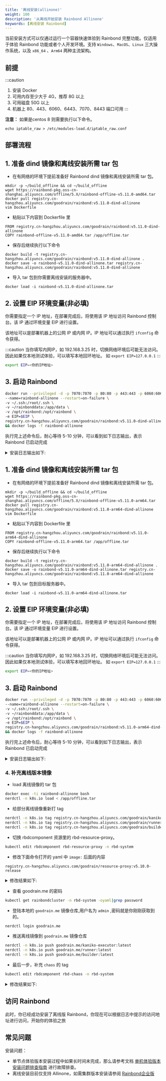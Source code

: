 ```yaml
---
title: '离线安装(allinone)'
weight: 100
description: '从离线开始安装 Rainbond Allinone'
keywords: [离线安装 Rainbond]
---
```



当前安装方式可以仅通过运行一个容器快速体验到 Rainbond 完整功能。仅适用于体验 Rainbond 功能或者个人开发环境。支持 `Windows`、`MacOS`、`Linux` 三大操作系统，以及 `x86_64` 、`Arm64` 两种主流架构。

## 前提

:::caution

1. 安装 Docker 
2. 可用内存至少大于 4G，推荐 8G 以上
3. 可用磁盘 50G 以上
4. 机器上 80、443、6060、6443、7070、8443 端口可用
:::

**注意：** 如果是centos 8 则需要执行以下命令。

```shell
echo iptable_raw > /etc/modules-load.d/iptable_raw.conf
```

## 部署流程

<Tabs groupId="office">
<TabItem value="Linux" label="Linux" default>

<h2> 1. 准备 dind 镜像和离线安装所需 tar 包 </h2>

- 在有网络的环境下提前准备好 Rainbond dind 镜像和离线安装所需 tar 包。 

```shell
mkdir -p ~/build_offline && cd ~/build_offline
wget https://rainbond-pkg.oss-cn-shanghai.aliyuncs.com/offline/5.X/rainbond-offline-v5.11.0-amd64.tar
docker pull registry.cn-hangzhou.aliyuncs.com/goodrain/rainbond:v5.11.0-dind-allinone
vim Dockerfile
```

- 粘贴以下内容到 Dockerfile 里

```file
FROM registry.cn-hangzhou.aliyuncs.com/goodrain/rainbond:v5.11.0-dind-allinone
COPY rainbond-offline-v5.11.0-amd64.tar /app/offline.tar
```

 - 保存后继续执行以下命令

```shell
docker build -t registry.cn-hangzhou.aliyuncs.com/goodrain/rainbond:v5.11.0-dind-allinone .
docker save -o rainbond-v5.11.0-dind-allinone.tar registry.cn-hangzhou.aliyuncs.com/goodrain/rainbond:v5.11.0-dind-allinone
```

- 导入 tar 包到你需要离线安装的服务器中。

```shell
docker load -i rainbond-v5.11.0-dind-allinone.tar
```

<h2> 2. 设置 EIP 环境变量(非必填) </h2>

你需要指定一个 IP 地址，在部署完成后，将使用该 IP 地址访问 Rainbond 控制台。该 IP 通过环境变量 EIP 进行设置。

该地址可以是部署机器上的公网 IP 或内网 IP。IP 地址可以通过执行 `ifconfig` 命令获得。

:::caution
当你填写内网IP，如 192.168.3.25 时，切换网络环境后可能无法访问。因此如果仅本地测试体验，可以填写本地回环地址。
如 `export EIP=127.0.0.1`
:::

```bash
export EIP=<你的IP地址>
```

<h2> 3. 启动 Rainbond </h2>

```bash
docker run --privileged -d -p 7070:7070 -p 80:80 -p 443:443 -p 6060:6060 -p 8443:8443 \
--name=rainbond-allinone --restart=on-failure \
-v ~/.ssh:/root/.ssh \
-v ~/rainbonddata:/app/data \
-v /opt/rainbond:/opt/rainbond \
-e EIP=$EIP \
registry.cn-hangzhou.aliyuncs.com/goodrain/rainbond:v5.11.0-dind-allinone \
&& docker logs -f rainbond-allinone
```

执行完上述命令后，耐心等待 5-10 分钟，可以看到如下日志输出，表示 Rainbond 已启动完成

<details>
<summary>安装日志输出如下: </summary>

```bash
2022-10-11 11:44:49 WARN: Too little free disk space, recommended disk space greater than 50G
2022-10-11 11:44:49 INFO: Memory: 7821 MB, CPUs: 2, Disk: 31884 MB
2022-10-11 11:44:49 INFO: move images
2022-10-11 11:45:05 INFO: K3s is starting, please wait ············································
2022-10-11 11:47:09 INFO: K3s started successfully
namespace/rbd-system created
2022-10-11 11:47:09 INFO: Create namespace rbd-system
NAME: rainbond-operator
LAST DEPLOYED: Tue Oct 11 11:47:16 2022
NAMESPACE: rbd-system
STATUS: deployed
REVISION: 1
TEST SUITE: None
2022-10-11 11:47:17 INFO: Helm rainbond-operator installed
2022-10-11 11:47:19 INFO: Rainbond Region installed
2022-10-11 11:47:19 INFO: Rainbond Region is starting, please wait ············································
2022-10-11 11:48:36 INFO: Rainbond Region started successfully
2022-10-11 11:48:38 INFO: K3s is restarting, please wait ············································
2022-10-11 11:50:19 INFO: K3s restarted successfully
pod "rbd-chaos-9f6nf" deleted
2022-10-11 11:50:22 INFO: Rainbond console is starting, please wait ············································
2022-10-11 11:50:38 INFO: Rainbond started successfully, Please pass http://47.105.90.153:7070 Access Rainbond
```
</details>

</TabItem>
<TabItem value="Linux Arm64" label="Linux Arm64">

<h2> 1. 准备 dind 镜像和离线安装所需 tar 包 </h2>

- 在有网络的环境下提前准备好 Rainbond dind 镜像和离线安装所需 tar 包。 

```shell
mkdir -p ~/build_offline && cd ~/build_offline
wget https://rainbond-pkg.oss-cn-shanghai.aliyuncs.com/offline/5.X/rainbond-offline-v5.11.0-arm64.tar
docker pull registry.cn-hangzhou.aliyuncs.com/goodrain/rainbond:v5.11.0-arm64-dind-allinone
vim Dockerfile
```

- 粘贴以下内容到 Dockerfile 里

```file
FROM registry.cn-hangzhou.aliyuncs.com/goodrain/rainbond:v5.11.0-arm64-dind-allinone
COPY rainbond-offline-v5.11.0-arm64.tar /app/offline.tar
```

 - 保存后继续执行以下命令

```shell
docker build -t registry.cn-hangzhou.aliyuncs.com/goodrain/rainbond:v5.11.0-arm64-dind-allinone .
docker save -o rainbond-v5.11.0-arm64-dind-allinone.tar registry.cn-hangzhou.aliyuncs.com/goodrain/rainbond:v5.11.0-arm64-dind-allinone
```

- 导入 tar 包到目标服务器中。

```shell
docker load -i rainbond-v5.11.0-arm64-dind-allinone.tar
```

<h2> 2. 设置 EIP 环境变量(非必填)</h2>

你需要指定一个 IP 地址，在部署完成后，将使用该 IP 地址访问 Rainbond 控制台。该 IP 通过环境变量 EIP 进行设置。

该地址可以是部署机器上的公网 IP 或内网 IP。IP 地址可以通过执行 `ifconfig` 命令获得。

:::caution
当你填写内网IP，如 192.168.3.25 时，切换网络环境后可能无法访问。因此如果仅本地测试体验，可以填写本地回环地址。
如 `export EIP=127.0.0.1`
:::

```bash
export EIP=<你的IP地址>
```

<h2> 3. 启动 Rainbond </h2>

```bash
docker run --privileged -d -p 7070:7070 -p 80:80 -p 443:443 -p 6060:6060 -p 8443:8443 \
--name=rainbond-allinone --restart=on-failure \
-v ~/.ssh:/root/.ssh \
-v ~/rainbonddata:/app/data \
-v /opt/rainbond:/opt/rainbond \
-e EIP=$EIP \
registry.cn-hangzhou.aliyuncs.com/goodrain/rainbond:v5.11.0-arm64-dind-allinone \
&& docker logs -f rainbond-allinone
```

执行完上述命令后，耐心等待 5-10 分钟，可以看到如下日志输出，表示 Rainbond 已启动完成

<details>
<summary>安装日志输出如下: </summary>

```bash
2022-10-11 11:44:49 WARN: Too little free disk space, recommended disk space greater than 50G
2022-10-11 11:44:49 INFO: Memory: 7821 MB, CPUs: 2, Disk: 31884 MB
2022-10-11 11:44:49 INFO: move images
2022-10-11 11:45:05 INFO: K3s is starting, please wait ············································
2022-10-11 11:47:09 INFO: K3s started successfully
namespace/rbd-system created
2022-10-11 11:47:09 INFO: Create namespace rbd-system
NAME: rainbond-operator
LAST DEPLOYED: Tue Oct 11 11:47:16 2022
NAMESPACE: rbd-system
STATUS: deployed
REVISION: 1
TEST SUITE: None
2022-10-11 11:47:17 INFO: Helm rainbond-operator installed
2022-10-11 11:47:19 INFO: Rainbond Region installed
2022-10-11 11:47:19 INFO: Rainbond Region is starting, please wait ············································
2022-10-11 11:48:36 INFO: Rainbond Region started successfully
2022-10-11 11:48:38 INFO: K3s is restarting, please wait ············································
2022-10-11 11:50:19 INFO: K3s restarted successfully
pod "rbd-chaos-9f6nf" deleted
2022-10-11 11:50:22 INFO: Rainbond console is starting, please wait ············································
2022-10-11 11:50:38 INFO: Rainbond started successfully, Please pass http://47.105.90.153:7070 Access Rainbond
```
</details>

</TabItem>
</Tabs>

<h3> 4. 补充离线版本镜像 </h3>

- load 离线镜像的 tar 包

```bash
docker exec -ti rainbond-allinone bash
nerdctl -n k8s.io load < /app/offline.tar
```

- 给部分离线镜像重新打 tag

```bash
nerdctl -n k8s.io tag registry.cn-hangzhou.aliyuncs.com/goodrain/kaniko-executor:latest goodrain.me/kaniko-executor:latest
nerdctl -n k8s.io tag registry.cn-hangzhou.aliyuncs.com/goodrain/runner:v5.11.0-release goodrain.me/runner:latest
nerdctl -n k8s.io tag registry.cn-hangzhou.aliyuncs.com/goodrain/builder:v5.11.0-release goodrain.me/builder:latest
```

- 切换 rbdcomponent 资源里的 rbd-resource-proxy。

```bash
kubectl edit rbdcomponent rbd-resource-proxy -n rbd-system
```

- 修改下面命令打开的 yaml 中 `image:` 后面的内容   
```
registry.cn-hangzhou.aliyuncs.com/goodrain/resource-proxy:v5.10.0-release
```

<details>
<summary>修改结果如下: </summary>

```bash
spec:
  image: registry.cn-hangzhou.aliyuncs.com/goodrain/resource-proxy:v5.10.0-release
```

</details>

- 查看 goodrain.me 的密码

```bash
kubectl get rainbondcluster -n rbd-system -oyaml|grep password
```

- 登陆本地的 `goodrain.me` 镜像仓库,用户名为 `admin` ,密码就是你刚刚获取到的。

```bash
nerdctl login goodrain.me
```

- 推送离线镜像到 `goodrain.me` 镜像仓库

```bash
nerdctl -n k8s.io push goodrain.me/kaniko-executor:latest
nerdctl -n k8s.io push goodrain.me/runner:latest
nerdctl -n k8s.io push goodrain.me/builder:latest
```

- 最后一步，补充 `chaos` 的 tag

```bash
kubectl edit rbdcomponent rbd-chaos -n rbd-system
```

<details>
<summary>修改结果如下: </summary>

```bash
spec:
  args:
  - --db-type=sqlite
  - --kaniko-image=goodrain.me/kaniko-executor:latest
```

</details>

<h2> 访问 Rainbond </h2>

此时，你已经成功安装了离线版 Rainbond，你现在可以根据日志中提示的访问地址进行访问，开始你的体验之旅

## 常见问题

安装问题：

* 单节点体验版本安装过程中如果长时间未完成，那么请参考文档 [单机体验版本安装问题排查指南](/docs/installation/install-troubleshoot/dind-install-troubleshoot/) 进行故障排查。
* 离线安装目前仅支持 Allinone，如需集群版本安装请参阅 [Rainbond企业版](/enterprise_server)

